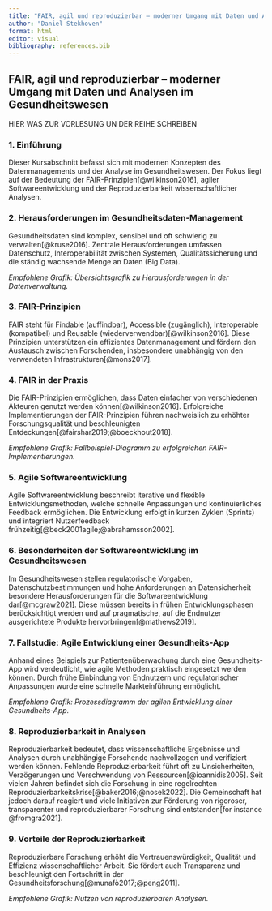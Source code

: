 ```yaml
---
title: "FAIR, agil und reproduzierbar – moderner Umgang mit Daten und Analysen im Gesundheitswesen"
author: "Daniel Stekhoven"
format: html
editor: visual
bibliography: references.bib
---
```


## FAIR, agil und reproduzierbar – moderner Umgang mit Daten und Analysen im Gesundheitswesen

HIER WAS ZUR VORLESUNG UN DER REIHE SCHREIBEN

### 1. Einführung

Dieser Kursabschnitt befasst sich mit modernen Konzepten des Datenmanagements und der Analyse im Gesundheitswesen. Der Fokus liegt auf der Bedeutung der FAIR-Prinzipien[@wilkinson2016], agiler Softwareentwicklung und der Reproduzierbarkeit wissenschaftlicher Analysen.

### 2. Herausforderungen im Gesundheitsdaten-Management

Gesundheitsdaten sind komplex, sensibel und oft schwierig zu verwalten[@kruse2016]. Zentrale Herausforderungen umfassen Datenschutz, Interoperabilität zwischen Systemen, Qualitätssicherung und die ständig wachsende Menge an Daten (Big Data).

*Empfohlene Grafik: Übersichtsgrafik zu Herausforderungen in der Datenverwaltung.*

### 3. FAIR-Prinzipien

FAIR steht für Findable (auffindbar), Accessible (zugänglich), Interoperable (kompatibel) und Reusable (wiederverwendbar)[@wilkinson2016]. Diese Prinzipien unterstützen ein effizientes Datenmanagement und fördern den Austausch zwischen Forschenden, insbesondere unabhängig von den verwendeten Infrastrukturen[@mons2017].

### 4. FAIR in der Praxis

Die FAIR-Prinzipien ermöglichen, dass Daten einfacher von verschiedenen Akteuren genutzt werden können[@wilkinson2016]. Erfolgreiche Implementierungen der FAIR-Prinzipien führen nachweislich zu erhöhter Forschungsqualität und beschleunigten Entdeckungen[@fairshar2019;@boeckhout2018].

*Empfohlene Grafik: Fallbeispiel-Diagramm zu erfolgreichen FAIR-Implementierungen.*

### 5. Agile Softwareentwicklung

Agile Softwareentwicklung beschreibt iterative und flexible Entwicklungsmethoden, welche schnelle Anpassungen und kontinuierliches Feedback ermöglichen. Die Entwicklung erfolgt in kurzen Zyklen (Sprints) und integriert Nutzerfeedback frühzeitig[@beck2001agile;@abrahamsson2002].

### 6. Besonderheiten der Softwareentwicklung im Gesundheitswesen

Im Gesundheitswesen stellen regulatorische Vorgaben, Datenschutzbestimmungen und hohe Anforderungen an Datensicherheit besondere Herausforderungen für die Softwareentwicklung dar[@mcgraw2021]. Diese müssen bereits in frühen Entwicklungsphasen berücksichtigt werden und auf pragmatische, auf die Endnutzer ausgerichtete Produkte hervorbringen[@mathews2019].

### 7. Fallstudie: Agile Entwicklung einer Gesundheits-App

Anhand eines Beispiels zur Patientenüberwachung durch eine Gesundheits-App wird verdeutlicht, wie agile Methoden praktisch eingesetzt werden können. Durch frühe Einbindung von Endnutzern und regulatorischer Anpassungen wurde eine schnelle Markteinführung ermöglicht.

*Empfohlene Grafik: Prozessdiagramm der agilen Entwicklung einer Gesundheits-App.*

### 8. Reproduzierbarkeit in Analysen

Reproduzierbarkeit bedeutet, dass wissenschaftliche Ergebnisse und Analysen durch unabhängige Forschende nachvollzogen und verifiziert werden können. Fehlende Reproduzierbarkeit führt oft zu Unsicherheiten, Verzögerungen und Verschwendung von Ressourcen[@ioannidis2005]. Seit vielen Jahren befindet sich die Forschung in eine regelrechten Reproduzierbarkeitskrise[@baker2016;@nosek2022]. Die Gemeinschaft hat jedoch darauf reagiert und viele Initiativen zur Förderung von rigoroser, transparenter und reproduzierbarer Forschung sind entstanden[for instance @fromgra2021].

### 9. Vorteile der Reproduzierbarkeit

Reproduzierbare Forschung erhöht die Vertrauenswürdigkeit, Qualität und Effizienz wissenschaftlicher Arbeit. Sie fördert auch Transparenz und beschleunigt den Fortschritt in der Gesundheitsforschung[@munafò2017;@peng2011].

*Empfohlene Grafik: Nutzen von reproduzierbaren Analysen.*
